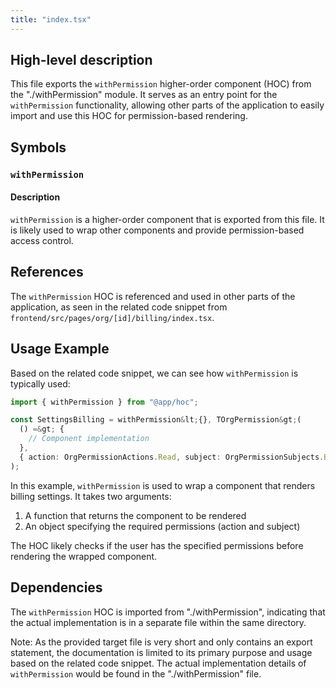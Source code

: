 ```yaml
---
title: "index.tsx"
---
```


## High-level description
This file exports the `withPermission` higher-order component (HOC) from the "./withPermission" module. It serves as an entry point for the `withPermission` functionality, allowing other parts of the application to easily import and use this HOC for permission-based rendering.

## Symbols

### `withPermission`
#### Description
`withPermission` is a higher-order component that is exported from this file. It is likely used to wrap other components and provide permission-based access control.

## References
The `withPermission` HOC is referenced and used in other parts of the application, as seen in the related code snippet from `frontend/src/pages/org/[id]/billing/index.tsx`.

## Usage Example
Based on the related code snippet, we can see how `withPermission` is typically used:

```typescript
import { withPermission } from "@app/hoc";

const SettingsBilling = withPermission&lt;{}, TOrgPermission&gt;(
  () =&gt; {
    // Component implementation
  },
  { action: OrgPermissionActions.Read, subject: OrgPermissionSubjects.Billing }
);
```

In this example, `withPermission` is used to wrap a component that renders billing settings. It takes two arguments:
1. A function that returns the component to be rendered
2. An object specifying the required permissions (action and subject)

The HOC likely checks if the user has the specified permissions before rendering the wrapped component.

## Dependencies
The `withPermission` HOC is imported from "./withPermission", indicating that the actual implementation is in a separate file within the same directory.

Note: As the provided target file is very short and only contains an export statement, the documentation is limited to its primary purpose and usage based on the related code snippet. The actual implementation details of `withPermission` would be found in the "./withPermission" file.